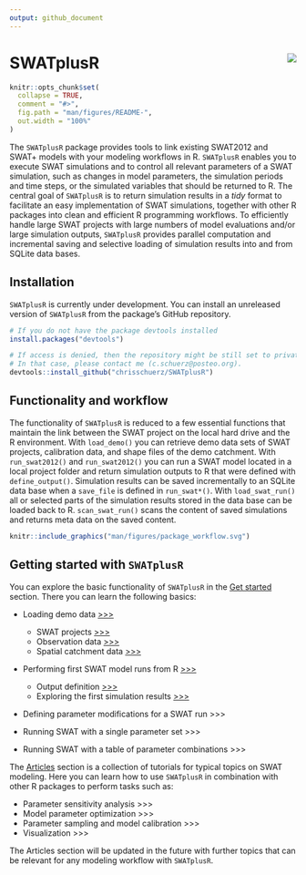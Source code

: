 ```yaml
---
output: github_document
---
```


# SWATplusR <img src="man/figures/swatr_hex.svg" align="right" />

```r
knitr::opts_chunk$set(
  collapse = TRUE,
  comment = "#>",
  fig.path = "man/figures/README-",
  out.width = "100%"
)
```

The `SWATplusR` package provides tools to link existing SWAT2012 and SWAT+ models with your modeling workflows in R. `SWATplusR` enables you to execute SWAT simulations and to control all relevant parameters of a SWAT simulation, such as changes in model parameters, the simulation periods and time steps, or the simulated variables that should be returned to R. The central goal of `SWATplusR` is to return simulation results in a *tidy* format to facilitate an easy implementation of SWAT simulations, together with other R packages into clean and efficient R programming workflows. To efficiently handle large SWAT projects with large numbers of model evaluations and/or large simulation outputs, `SWATplusR` provides parallel computation and incremental saving and selective loading of simulation results into and from SQLite data bases.

## Installation

`SWATplusR` is currently under development. You can install an unreleased version of `SWATplusR` from the package's GitHub repository.

``` r
# If you do not have the package devtools installed
install.packages("devtools")

# If access is denied, then the repository might be still set to private
# In that case, please contact me (c.schuerz@posteo.org).
devtools::install_github("chrisschuerz/SWATplusR")
```


<!---You can install the released version of SWATplusR from [CRAN](https://CRAN.R-project.org) with:

``` r
install.packages("SWATplusR")
```
--->



## Functionality and workflow

The functionality of `SWATplusR` is reduced to a few essential functions that maintain the link between the SWAT project on the local hard drive and the R environment. With `load_demo()` you can retrieve demo data sets of SWAT projects, calibration data, and shape files of the demo catchment. With `run_swat2012()` and `run_swat2012()` you can run a SWAT model located in a local project folder and return simulation outputs to R that were defined with `define_output()`. Simulation results can be saved incrementally to an SQLite data base when a `save_file` is defined in `run_swat*()`. With `load_swat_run()` all or selected parts of the simulation results stored in the data base can be loaded back to R. `scan_swat_run()` scans the content of saved simulations and returns meta data on the saved content.



```r
knitr::include_graphics("man/figures/package_workflow.svg")
```


## Getting started with `SWATplusR`

You can explore the basic functionality of `SWATplusR` in the [Get started](https://chrisschuerz.github.io/SWATplusR/articles/SWATplusR.html#loading-demos) section. There you can learn the following basics:

- Loading demo data [>>>](https://chrisschuerz.github.io/SWATplusR/articles/SWATplusR.html#figures)
    * SWAT projects [>>>](https://chrisschuerz.github.io/SWATplusR/articles/SWATplusR.htmll#swat-projects)
    * Observation data [>>>](https://chrisschuerz.github.io/SWATplusR/articles/SWATplusR.html#observation-data)
    * Spatial catchment data [>>>](https://chrisschuerz.github.io/SWATplusR/articles/SWATplusR.html#spatial-data)


- Performing first SWAT model runs from R [>>>](https://chrisschuerz.github.io/SWATplusR/articles/SWATplusR.html#first-swat-model-runs)
    * Output definition [>>>](https://chrisschuerz.github.io/SWATplusR/articles/SWATplusR.html#output-definition)
    * Exploring the first simulation results [>>>](https://chrisschuerz.github.io/SWATplusR/articles/SWATplusR.html#exploring-a-simulation)

- Defining parameter modifications for a SWAT run >>>


- Running SWAT with a single parameter set >>>


- Running SWAT with a table of parameter combinations >>>

The [Articles](https://chrisschuerz.github.io/SWATplusR/articles/) section is a collection of tutorials for typical topics on SWAT modeling. Here you can learn how to use `SWATplusR` in combination with other R packages to perform tasks such as:

- Parameter sensitivity analysis >>>
- Model parameter optimization >>>
- Parameter sampling and model calibration >>>
- Visualization >>>

The Articles section will be updated in the future with further topics that can be relevant for any modeling workflow with `SWATplusR`.
